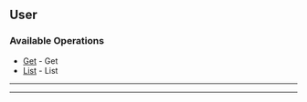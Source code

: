
## User

### Available Operations

* [Get](//user/get) - Get
* [List](//user/list) - List

---
<Get />

---
<List />
